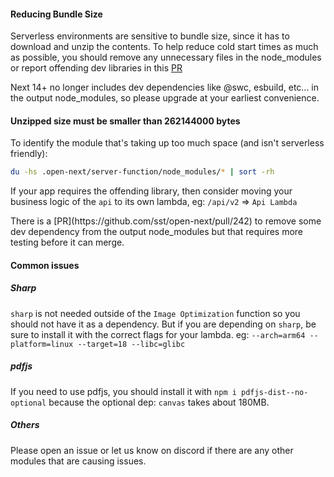 

#### Reducing Bundle Size

Serverless environments are sensitive to bundle size, since it has to download and unzip the contents. To help reduce cold start times as much as possible, you should remove any unnecessary files in the node_modules or report offending dev libraries in this [PR](https://github.com/sst/open-next/pull/242)


<Callout type="info" emoji="ℹ️">
  Next 14+ no longer includes dev dependencies like @swc, esbuild, etc... in the output node_modules, so please upgrade at your earliest convenience.
</Callout>

#### Unzipped size must be smaller than 262144000 bytes

To identify the module that's taking up too much space (and isn't serverless friendly):

```bash
du -hs .open-next/server-function/node_modules/* | sort -rh
```

If your app requires the offending library, then consider moving your business logic of the `api` to its own lambda, eg: `/api/v2` => `Api Lambda`

<Callout type="info" emoji="ℹ️">
  There is a [PR](https://github.com/sst/open-next/pull/242) to remove some dev dependency from the output node_modules but that requires more testing before it can merge.
</Callout>

#### Common issues

##### Sharp

`sharp` is not needed outside of the `Image Optimization` function so you should not have it as a dependency. But if you are depending on `sharp`, be sure to install it with the correct flags for your lambda.
eg: `--arch=arm64 --platform=linux --target=18 --libc=glibc`

##### pdfjs

If you need to use pdfjs, you should install it with `npm i pdfjs-dist--no-optional` because the optional dep: `canvas` takes about 180MB.

##### Others

Please open an issue or let us know on discord if there are any other modules that are causing issues.
